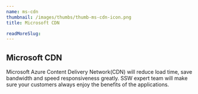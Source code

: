 ```yaml
---
name: ms-cdn
thumbnail: /images/thumbs/thumb-ms-cdn-icon.png
title: Microsoft CDN

readMoreSlug:
---
```


## Microsoft CDN

Microsoft Azure Content Delivery Network(CDN) will reduce load time, save bandwidth and speed responsiveness greatly. SSW expert team will make sure your customers always enjoy the benefits of the applications.
